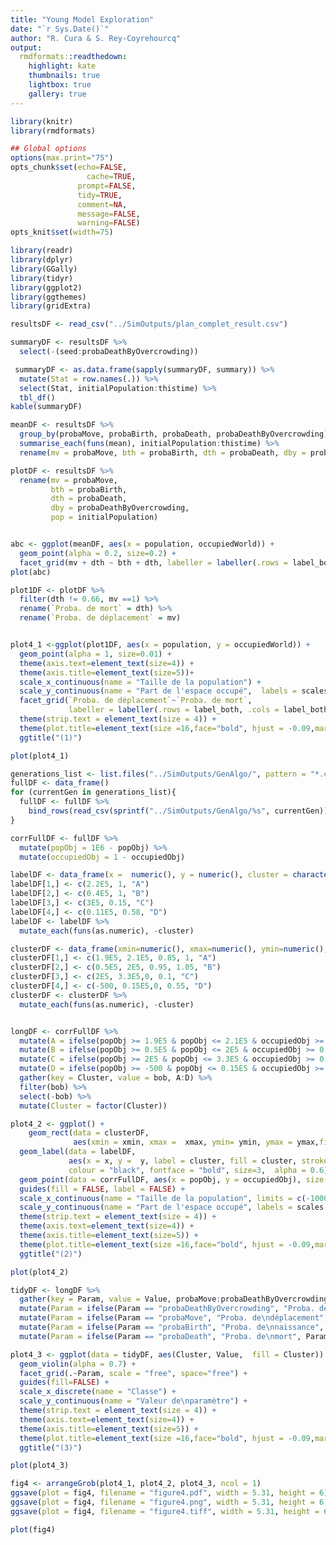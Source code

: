 ```yaml
---
title: "Young Model Exploration"
date: "`r Sys.Date()`"
author: "R. Cura & S. Rey-Coyrehourcq"
output:
  rmdformats::readthedown:
    highlight: kate
    thumbnails: true
    lightbox: true
    gallery: true
---
```



```r
library(knitr)
library(rmdformats)

## Global options
options(max.print="75")
opts_chunk$set(echo=FALSE,
	             cache=TRUE,
               prompt=FALSE,
               tidy=TRUE,
               comment=NA,
               message=FALSE,
               warning=FALSE)
opts_knit$set(width=75)
```

```r
library(readr)
library(dplyr)
library(GGally)
library(tidyr)
library(ggplot2)
library(ggthemes)
library(gridExtra)
```

```r
resultsDF <- read_csv("../SimOutputs/plan_complet_result.csv")
```

```r
summaryDF <- resultsDF %>%
  select(-(seed:probaDeathByOvercrowding))

 summaryDF <- as.data.frame(sapply(summaryDF, summary)) %>%
  mutate(Stat = row.names(.)) %>%
  select(Stat, initialPopulation:thistime) %>%
  tbl_df()
kable(summaryDF)
```

```r
meanDF <- resultsDF %>%
  group_by(probaMove, probaBirth, probaDeath, probaDeathByOvercrowding) %>%
  summarise_each(funs(mean), initialPopulation:thistime) %>%
  rename(mv = probaMove, bth = probaBirth, dth = probaDeath, dby = probaDeathByOvercrowding)

plotDF <- resultsDF %>%
  rename(mv = probaMove,
         bth = probaBirth,
         dth = probaDeath,
         dby = probaDeathByOvercrowding,
         pop = initialPopulation)


abc <- ggplot(meanDF, aes(x = population, occupiedWorld)) +
  geom_point(alpha = 0.2, size=0.2) +
  facet_grid(mv + dth ~ bth + dth, labeller = labeller(.rows = label_both, .cols = label_both))
plot(abc)
```

```r


plot1DF <- plotDF %>%
  filter(dth != 0.66, mv ==1) %>%
  rename(`Proba. de mort` = dth) %>%
  rename(`Proba. de déplacement` = mv)


plot4_1 <-ggplot(plot1DF, aes(x = population, y = occupiedWorld)) +
  geom_point(alpha = 1, size=0.01) +
  theme(axis.text=element_text(size=4)) +
  theme(axis.title=element_text(size=5))+
  scale_x_continuous(name = "Taille de la population") +
  scale_y_continuous(name = "Part de l'espace occupé",  labels = scales::percent) +
  facet_grid(`Proba. de déplacement`~`Proba. de mort`,
             labeller = labeller(.rows = label_both, .cols = label_both)) +
  theme(strip.text = element_text(size = 4)) +
  theme(plot.title=element_text(size =16,face="bold", hjust = -0.09,margin=margin(b=-15))) +
  ggtitle("(1)")

plot(plot4_1)
```

```r
generations_list <- list.files("../SimOutputs/GenAlgo/", pattern = "*.csv")
fullDF <- data_frame()
for (currentGen in generations_list){
  fullDF <- fullDF %>%
    bind_rows(read_csv(sprintf("../SimOutputs/GenAlgo/%s", currentGen)))
}

corrFullDF <- fullDF %>%
  mutate(popObj = 1E6 - popObj) %>%
  mutate(occupiedObj = 1 - occupiedObj)

labelDF <- data_frame(x =  numeric(), y = numeric(), cluster = character())
labelDF[1,] <- c(2.2E5, 1, "A")
labelDF[2,] <- c(0.4E5, 1, "B")
labelDF[3,] <- c(3E5, 0.15, "C")
labelDF[4,] <- c(0.11E5, 0.58, "D")
labelDF <- labelDF %>%
  mutate_each(funs(as.numeric), -cluster)

clusterDF <- data_frame(xmin=numeric(), xmax=numeric(), ymin=numeric(), ymax=numeric(), cluster=character())
clusterDF[1,] <- c(1.9E5, 2.1E5, 0.85, 1, "A")
clusterDF[2,] <- c(0.5E5, 2E5, 0.95, 1.05, "B")
clusterDF[3,] <- c(2E5, 3.3E5,0, 0.1, "C")
clusterDF[4,] <- c(-500, 0.15E5,0, 0.55, "D")
clusterDF <- clusterDF %>%
  mutate_each(funs(as.numeric), -cluster)


longDF <- corrFullDF %>%
  mutate(A = ifelse(popObj >= 1.9E5 & popObj <= 2.1E5 & occupiedObj >= 0.85 & occupiedObj <= 1, TRUE, FALSE)) %>%
  mutate(B = ifelse(popObj >= 0.5E5 & popObj <= 2E5 & occupiedObj >= 0.95 & occupiedObj <= 1.05, TRUE, FALSE)) %>%
  mutate(C = ifelse(popObj >= 2E5 & popObj <= 3.3E5 & occupiedObj >= 0 & occupiedObj <= 0.1, TRUE, FALSE)) %>%
  mutate(D = ifelse(popObj >= -500 & popObj <= 0.15E5 & occupiedObj >= 0 & occupiedObj <= 0.55, TRUE, FALSE)) %>%
  gather(key = Cluster, value = bob, A:D) %>%
  filter(bob) %>%
  select(-bob) %>%
  mutate(Cluster = factor(Cluster))

```

```r

plot4_2 <- ggplot() +
    geom_rect(data = clusterDF,
              aes(xmin = xmin, xmax =  xmax, ymin= ymin, ymax = ymax,fill = cluster), alpha = 0.4) +
  geom_label(data = labelDF,
             aes(x = x, y =  y, label = cluster, fill = cluster, stroke = cluster),
             colour = "black", fontface = "bold", size=3,  alpha = 0.6) +
  geom_point(data = corrFullDF, aes(x = popObj, y = occupiedObj), size = 0.1, alpha = 1) +
  guides(fill = FALSE, label = FALSE) +
  scale_x_continuous(name = "Taille de la population", limits = c(-1000, 350E3)) +
  scale_y_continuous(name = "Part de l'espace occupé", labels = scales::percent) +
  theme(strip.text = element_text(size = 4)) +
  theme(axis.text=element_text(size=4)) +
  theme(axis.title=element_text(size=5)) +
  theme(plot.title=element_text(size =16,face="bold", hjust = -0.09,margin=margin(b=-15))) +
  ggtitle("(2)")

plot(plot4_2)

```

```r
tidyDF <- longDF %>%
  gather(key = Param, value = Value, probaMove:probaDeathByOvercrowding) %>%
  mutate(Param = ifelse(Param == "probaDeathByOvercrowding", "Proba. de mort\npar suffocation", Param)) %>%
  mutate(Param = ifelse(Param == "probaMove", "Proba. de\ndéplacement", Param)) %>%
  mutate(Param = ifelse(Param == "probaBirth", "Proba. de\nnaissance", Param)) %>%
  mutate(Param = ifelse(Param == "probaDeath", "Proba. de\nmort", Param))

plot4_3 <- ggplot(data = tidyDF, aes(Cluster, Value,  fill = Cluster)) +
  geom_violin(alpha = 0.7) +
  facet_grid(.~Param, scale = "free", space="free") +
  guides(fill=FALSE) +
  scale_x_discrete(name = "Classe") +
  scale_y_continuous(name = "Valeur de\nparamètre") +
  theme(strip.text = element_text(size = 4)) +
  theme(axis.text=element_text(size=4)) +
  theme(axis.title=element_text(size=5)) +
  theme(plot.title=element_text(size =16,face="bold", hjust = -0.09,margin=margin(b=-15))) +
  ggtitle("(3)")

plot(plot4_3)
```

```r
fig4 <- arrangeGrob(plot4_1, plot4_2, plot4_3, ncol = 1)
ggsave(plot = fig4, filename = "figure4.pdf", width = 5.31, height = 6)
ggsave(plot = fig4, filename = "figure4.png", width = 5.31, height = 6,  dpi = 300)
ggsave(plot = fig4, filename = "figure4.tiff", width = 5.31, height = 6,  dpi = 300)

plot(fig4)
```
